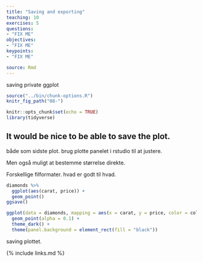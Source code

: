 ```yaml
---
title: "Saving and exporting"
teaching: 10
exercises: 5
questions:
- "FIX ME"
objectives:
- "FIX ME"
keypoints:
- "FIX ME"

source: Rmd
---
```


saving private ggplot
```r
source("../bin/chunk-options.R")
knitr_fig_path("08-")
```

```r
knitr::opts_chunk$set(echo = TRUE)
library(tidyverse)
```


## It would be nice to be able to save the plot.

både som sidste plot. brug plotte panelet i rstudio til at justere.

Men også muligt at bestemme størrelse direkte.

Forskellige filformater.
hvad er godt til hvad.

```r
diamonds %>% 
  ggplot(aes(carat, price)) +
  geom_point()
ggsave()
```


```r
ggplot(data = diamonds, mapping = aes(x = carat, y = price, color = color)) +
  geom_point(alpha = 0.1) +
  theme_dark() +
  theme(panel.background = element_rect(fill = "black"))
```



saving plottet.

{% include links.md %}